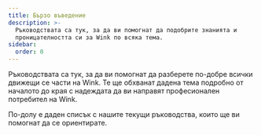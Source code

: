 ```yaml
---
title: Бързо въведение
description: >-
  Ръководствата са тук, за да ви помогнат да подобрите знанията и
  проницателността си за Wink по всяка тема.
sidebar:
  order: 0
---
```


Ръководствата са тук, за да ви помогнат да разберете по-добре всички движещи се части на Wink.
Те ще обхванат дадена тема подробно от началото до края с надеждата да ви направят професионален потребител на Wink.

По-долу е даден списък с нашите текущи ръководства, които ще ви помогнат да се ориентирате.

<LinkCard title="Открийте страхотни оферти" description="The guide gives you some tips on how to search for things to sell on Wink." href="/guides/discover-great-deals/" />


<LinkCard title="Бутонът „РЕЗЕРВИРАЙ СЕГА“" description="This guide steps hotels through how to do the simplest integration with Wink with a 'Book Now' button." href="/guides/the-book-now-button/" />


<LinkCard title="Прозрение за начинаещи" description="This guides shows you how to use analytics effectively from the perspective of a supplier and an affiliate." href="/guides/insight-for-dummies/" />


<LinkCard title="Интегриране с TripPay" description="The guide gives you step-by-step instructions on how to do a full integration with TripPay as a travel company wishing to outsource the payment process." href="/guides/integrating-with-trip-pay/" />


